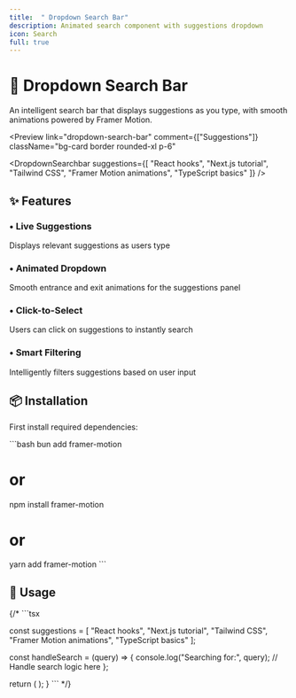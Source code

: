 ```yaml
---
title:  " Dropdown Search Bar"
description: Animated search component with suggestions dropdown
icon: Search
full: true
---
```



# 🔽 Dropdown Search Bar

An intelligent search bar that displays suggestions as you type, with smooth animations powered by Framer Motion.

<Preview
  link="dropdown-search-bar"
  comment={["Suggestions"]}
  className="bg-card border rounded-xl p-6"
>
  <DropdownSearchbar 
    suggestions={[
      "React hooks",
      "Next.js tutorial",
      "Tailwind CSS",
      "Framer Motion animations",
      "TypeScript basics"
    ]} 
  />
</Preview>

## ✨ Features

<div className="grid grid-cols-1 md:grid-cols-2 gap-4 mt-6">
 <div className="p-4 rounded-lg border  bg-card">
    <h3 className="font-semibold flex items-center gap-2">
      <span className="text-primary">•</span> Live Suggestions
    </h3>
    <p className="mt-2 text-sm text-muted-foreground">
      Displays relevant suggestions as users type
    </p>
  </div>
  <div className="p-4 rounded-lg border  bg-card">
    <h3 className="flex items-center gap-2 font-semibold">
      <span className="text-primary">•</span> Animated Dropdown
    </h3>
    <p className="text-muted-foreground mt-2 text-sm">
      Smooth entrance and exit animations for the suggestions panel
    </p>
  </div>

 <div className="p-4 rounded-lg border  bg-card">
    <h3 className="flex items-center gap-2 font-semibold">
      <span className="text-primary">•</span> Click-to-Select
    </h3>
    <p className="text-muted-foreground mt-2 text-sm">
      Users can click on suggestions to instantly search
    </p>
  </div>

 <div className="p-4 rounded-lg border  bg-card">
    <h3 className="font-semibold flex items-center gap-2">
      <span className="text-primary">•</span> Smart Filtering
    </h3>
    <p className="mt-2 text-sm text-muted-foreground">
      Intelligently filters suggestions based on user input
    </p>
  </div>
</div>

## 📦 Installation

First install required dependencies:

\`\`\`bash
bun add framer-motion
# or
npm install framer-motion
# or
yarn add framer-motion
\`\`\`

## 🧩 Usage

{/* \`\`\`tsx

  const suggestions = [
    "React hooks",
    "Next.js tutorial",
    "Tailwind CSS",
    "Framer Motion animations",
    "TypeScript basics"
  ];

  const handleSearch = (query) => {
    console.log("Searching for:", query);
    // Handle search logic here
  };

  return (
    <DropdownSearchbar 
      onSearch={handleSearch} 
      suggestions={suggestions} 
    />
  );
}
\`\`\` */}
